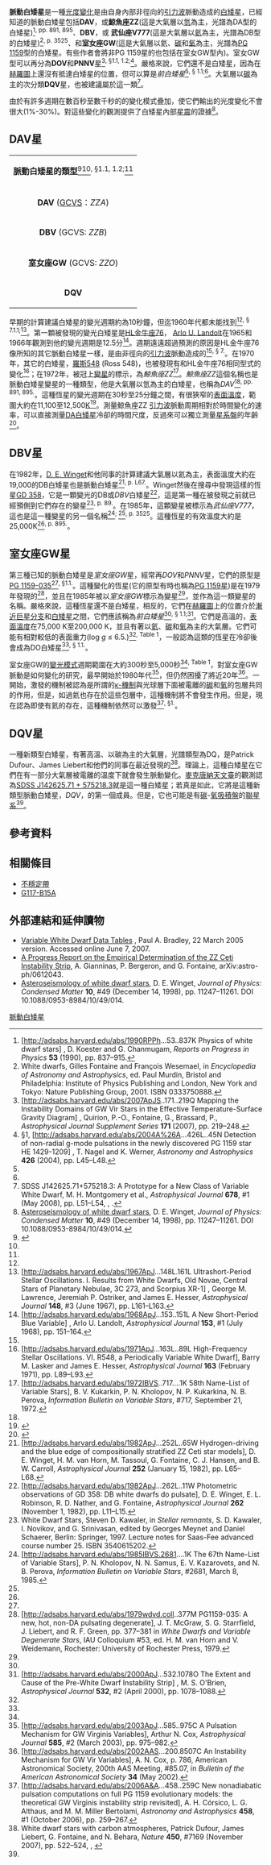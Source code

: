 '''脈動白矮星'''是一種[[光度|光度]][[變星|變化]]是由自身內部非徑向的[[引力波|引力波]]脈動造成的[[白矮星|白矮星]]，已經知道的脈動白矮星包括'''DAV'''，或'''鯨魚座ZZ'''(這是大氣層以[[氫|氫]]為主，光譜為DA型的白矮星)<ref name="physrev">[http://adsabs.harvard.edu/abs/1990RPPh...53..837K Physics of white dwarf stars] {{Wayback|url=http://adsabs.harvard.edu/abs/1990RPPh...53..837K |date=20171021075745 }}, D. Koester and G. Chanmugam, ''Reports on  Progress in Physics'' '''53''' (1990), pp. 837–915.</ref><sup>, pp. 891, 895</sup>、'''DBV'''，或 '''武仙座V777'''(這是大氣層以[[氦|氦]]為主，光譜為DB型的白矮星)<ref name="wden">White dwarfs, Gilles Fontaine and François Wesemael, in ''Encyclopedia of Astronomy and Astrophysics'', ed. Paul Murdin, Bristol and Philadelphia: Institute of Physics Publishing and London, New York and Tokyo: Nature Publishing Group, 2001.  ISBN 0333750888.</ref><sup>, p. 3525</sup>、和'''室女座GW'''(這是大氣層以氦、[[碳|碳]]和[[氧|氧]]為主，光譜為[[PG_1159星|PG 1159]]型的白矮星。有些作者會將非PG 1159星的也包括在室女GW型內)。室女GW型可以再分為'''DOV'''和'''PNNV'''星<ref name="quirion">[http://adsabs.harvard.edu/abs/2007ApJS..171..219Q Mapping the Instability Domains of GW Vir Stars in the Effective Temperature-Surface Gravity Diagram] {{Wayback|url=http://adsabs.harvard.edu/abs/2007ApJS..171..219Q |date=20071227085057 }}, Quirion, P.-O., Fontaine, G., Brassard, P., ''Astrophysical Journal Supplement Series'' '''171''' (2007), pp. 219–248.</ref><sup>, §1.1, 1.2;</sup><ref>§1, [http://adsabs.harvard.edu/abs/2004A%26A...426L..45N Detection of non-radial g-mode pulsations in the newly discovered PG 1159 star HE 1429-1209] {{Wayback|url=http://adsabs.harvard.edu/abs/2004A%26A...426L..45N |date=20080226055747 }}, T. Nagel and K. Werner, ''Astronomy and Astrophysics'' '''426''' (2004), pp. L45–L48.</ref>。嚴格來說，它們還不是白矮星，因為在[[赫羅圖|赫羅圖]]上還沒有抵達白矮星的位置，但可以算是''前白矮星''<ref name="quirion" /><sup>, § 1.1;</sup><ref name="obrien" />。大氣層以[[碳|碳]]為主的次分類'''DQV'''星，也被建議屬於這一類<ref name=dqv>SDSS J142625.71+575218.3: A Prototype for a New Class of Variable White Dwarf, M. H. Montgomery et al., ''Astrophysical Journal'' '''678''', #1 (May 2008), pp. L51–L54, {{bibcode|2008ApJ...678L..51M}}, {{doi|10.1086/588286}}.</ref>。

由於有許多週期在數百秒至數千秒的的變化模式疊加，使它們輸出的光度變化不會很大(1%-30%)。對這些變化的觀測提供了白矮星內部[[星震學|星震]]的證據<ref>[http://dx.doi.org/10.1088/0953-8984/10/49/014 Asteroseismology of white dwarf stars], D. E. Winget, ''Journal of Physics: Condensed Matter'' '''10''', #49 (December 14, 1998), pp. 11247–11261.  DOI 10.1088/0953-8984/10/49/014.</ref>。

==DAV星 ==
{| class="wikitable" align="right" style="margin: 0 0 0.7em 0.7em;"
| colspan="2" align="center" | '''脈動白矮星的類型'''<ref>{{cite web| last = Association Française des Observateurs d'Etoiles Variables| first = | authorlink = | coauthors = | title = ZZ Ceti variables| work = | publisher = Centre de Données astronomiques de Strasbourg| date = | url = http://cdsweb.u-strasbg.fr/afoev/var/ezz.htx| format = | doi = | accessdate = 2007-06-06| archive-url = https://web.archive.org/web/20070205132930/http://cdsweb.u-strasbg.fr/afoev/var/ezz.htx| archive-date = 2007-02-05| dead-url = yes}}</ref><ref name="quirion" /><sup>, §1.1, 1.2;</sup><ref name=dqv />
|-
| '''DAV''' ([[變星總表|GCVS]]：''ZZA'') || [[白矮星#大氣層和光譜|光譜類型]]DA，在光譜中只有[[氫|氫]]的[[譜線|吸收線]]
|-
| '''DBV''' (GCVS: ''ZZB'') ||光譜類型DB，在光譜中只有[[氦|氦]]的吸收線
|-
| '''室女座GW''' (GCVS: ''ZZO'') ||大氣層中大部分是C、He和O；<br />或許可再分為'''DOV'''和'''PNNV'''星
|-
| '''DQV''' || 光譜類型DQ；高溫、大氣層以[[碳|碳]]為主
|}
早期的計算建議白矮星的變光週期約為10秒鐘，但迄1960年代都未能找到<ref name="physrev" /><sup>, § 7.1.1;</sup><ref>[http://adsabs.harvard.edu/abs/1967ApJ...148L.161L Ultrashort-Period Stellar Oscillations. I. Results from White Dwarfs, Old Novae, Central Stars of Planetary Nebulae, 3C 273, and Scorpius XR-1] {{Wayback|url=http://adsabs.harvard.edu/abs/1967ApJ...148L.161L |date=20171025220047 }}, George M. Lawrence, Jeremiah P. Ostriker, and James E. Hesser, ''Astrophysical Journal'' '''148''', #3 (June 1967), pp. L161–L163.</ref>。第一顆被發現的變光白矮星是[[HL金牛座76|HL金牛座76]]， [[Arlo_U._Landolt|Arlo U. Landolt]]在1965和1966年觀測到他的變光週期是12.5分<ref>[http://adsabs.harvard.edu/abs/1968ApJ...153..151L A New Short-Period Blue Variable] {{Wayback|url=http://adsabs.harvard.edu/abs/1968ApJ...153..151L |date=20071013133515 }}, Arlo U. Landolt, ''Astrophysical Journal'' '''153''', #1 (July 1968), pp. 151–164.</ref>。週期遠遠超過預測的原因是HL金牛座76像所知的其它脈動白矮星一樣，是由非徑向的[[引力波|引力波]]脈動造成的<ref name="physrev" /><sup>, § 7.</sup>。在1970年，其它的白矮星，[[羅斯548|羅斯548]] (Ross 548)，也被發現有和HL金牛座76相同型式的變化<ref>[http://adsabs.harvard.edu/abs/1971ApJ...163L..89L High-Frequency Stellar Oscillations. VI. R548, a Periodically Variable White Dwarf], Barry M. Lasker and James E. Hesser, ''Astrophysical Journal'' '''163''' (February 1971), pp. L89–L93.</ref>；在1972年，被冠上[[變星|變星]]的標示，為''鯨魚座ZZ''<ref>[http://adsabs.harvard.edu/abs/1972IBVS..717....1K 58th Name-List of Variable Stars], B. V. Kukarkin, P. N. Kholopov, N. P. Kukarkina, N. B. Perova, ''Information Bulletin on Variable Stars'', #717, September 21, 1972.</ref>。''鯨魚座ZZ''這個名稱也是脈動白矮星變星的一種類型，他是大氣層以氫為主的白矮星，也稱為''DAV''<ref name="physrev" /><sup>, pp. 891, 895.</sup>。這種恆星的變光週期在30秒至25分鐘之間，有很狹窄的[[有效溫度|表面溫度]]，範圍大約在11,100至12,500[[熱力學溫標|K]]<ref>{{cite web| last =Bergeron| first =P.| authorlink =| coauthors =Fontaine, G| title =On the Purity of the ZZ Ceti Instability Strip: Discovery of More Pulsating DA White Dwarfs on the Basis of Optical Spectroscopy| work =| publisher =The Astrophysical Journal| date =| url =http://www.journals.uchicago.edu/doi/full/10.1086/379808| format =| doi =| accessdate =2007-06-06| archive-date =2012-06-20| archive-url =https://www.webcitation.org/68YxPl5Yz?url=http://www.jstor.org/stable/10.1086/379808| dead-url =yes}}</ref>。測量鯨魚座ZZ [[引力波|引力波]]脈動周期相對於時間變化的速率，可以直接測量[[白矮星#大氣層和光譜|DA白矮星]]冷卻的時間尺度，反過來可以獨立測量[[星系盤|星系盤]]的年齡<ref>{{cite web| last = Kepler| first = S.O.| authorlink = | coauthors = G. Vauclair, R. E. Nather, D. E. Winget, and E. L. Robinson| title = G117-B15A - How is it evolving?| work = White dwarfs; Proceedings of IAU Colloquium 114th, Hanover, NH, Aug. 15-19, 1988 (A90-32719 13-90)| publisher = Berlin and New York: Springer-Verlag| date = 1989| url = http://adsabs.harvard.edu/abs/1989whdw.coll..341K| format = | doi = | accessdate = 2007-06-07| archive-date = 2012-06-20| archive-url = https://www.webcitation.org/68YxQE0y7?url=http://adsabs.harvard.edu/abs/1989whdw.coll..341K| dead-url = no}}</ref>。

==DBV星 ==
在1982年，[[D._E._Winget|D. E. Winget]]和他同事的計算建議大氣層以氦為主，表面溫度大約在19,000的DB白矮星也是脈動白矮星<ref>[http://adsabs.harvard.edu/abs/1982ApJ...252L..65W Hydrogen-driving and the blue edge of compositionally stratified ZZ Ceti star models], D. E. Winget, H. M. van Horn, M. Tassoul, G. Fontaine, C. J. Hansen, and B. W. Carroll, ''Astrophysical Journal'' '''252''' (January 15, 1982), pp. L65–L68.</ref><sup>, p. L67.</sup>。Winget然後在搜尋中發現這樣的恆星[[GD_358|GD 358]]，它是一顆變光的DB或''DBV''白矮星<ref>[http://adsabs.harvard.edu/abs/1982ApJ...262L..11W Photometric observations of GD 358: DB white dwarfs do pulsate], D. E. Winget, E. L. Robinson, R. D. Nather, and G. Fontaine, ''Astrophysical Journal'' '''262''' (November 1, 1982), pp. L11–L15.</ref>，這是第一種在被發現之前就已經預側到它們存在的變星<ref name="kawaler">White Dwarf Stars, Steven D. Kawaler, in ''Stellar remnants'', S. D. Kawaler, I. Novikov, and G. Srinivasan, edited by Georges Meynet and Daniel Schaerer, Berlin: Springer, 1997.  Lecture notes for Saas-Fee advanced course number 25.  ISBN 3540615202.</ref><sup>, p. 89.</sup>。在1985年，這顆變星被標示為''武仙座V777''，這也是這一種變星的另一個名稱<ref name="namelist67">[http://adsabs.harvard.edu/abs/1985IBVS.2681....1K The 67th Name-List of Variable Stars], P. N. Kholopov, N. N. Samus, E. V. Kazarovets, and N. B. Perova, ''Information Bulletin on Variable Stars'', #2681, March 8, 1985.</ref><sup>; </sup><ref name="wden" /><sup>, p. 3525</sup>。這種恆星的有效溫度大約是25,000K<ref name="physrev" /><sup>, p. 895.</sup>。

<span id="DOV stars"></span>
== 室女座GW星 ==
第三種已知的脈動白矮星是''室女座GW ''星，經常再''DOV''和''PNNV''星，它們的原型是[[PG_1159-035|PG 1159-035]]<ref name="quirion" /><sup>, §1.1.</sup>。這種變化的恆星(它的原型有時也稱為[[PG_1159星|PG 1159星]])是在1979年發現的<ref>[http://adsabs.harvard.edu/abs/1979wdvd.coll..377M PG1159-035: A new, hot, non-DA pulsating degenerate], J. T. McGraw, S. G. Starrfield, J. Liebert, and R. F. Green, pp. 377–381 in ''White Dwarfs and Variable Degenerate Stars'', IAU Colloquium #53, ed. H. M. van Horn and V. Weidemann, Rochester: University of Rochester Press, 1979.</ref>，並且在1985年被以''室女座GW''標示為變星<ref name="namelist67" />，並作為這一類變星的名稱。嚴格來說，這種恆星還不是白矮星，相反的，它們在[[赫羅圖|赫羅圖]]上的位置介於[[漸近巨星分支|漸近巨星分支]]和[[白矮星|白矮星]]之間，它們應該稱為''前白矮星''<ref name="quirion" /><sup>, § 1.1;</sup><ref name="obrien">[http://adsabs.harvard.edu/abs/2000ApJ...532.1078O The Extent and Cause of the Pre-White Dwarf Instability Strip] {{Wayback|url=http://adsabs.harvard.edu/abs/2000ApJ...532.1078O |date=20171106183959 }}, M. S. O'Brien, ''Astrophysical Journal'' '''532''', #2 (April 2000), pp. 1078–1088.</ref>。它們是高溫的，[[有效溫度|表面溫度]]在75,000 K至200,000 K，並且有著以[[氦|氦]]、[[碳|碳]]和[[氧|氧]]為主的大氣層。它們可能有相對較低的表面重力(log ''g'' ≤ 6.5.)<ref name="quirion" /><sup>, Table 1</sup>，一般認為這類的恆星在冷卻後會成為DO白矮星<ref name="quirion" /><sup>, § 1.1.</sup>。

室女座GW的[[變光模式|變光模式]]週期範圍在大約300秒至5,000秒<ref name="quirion" /><sup>, Table 1</sup>，對室女座GW脈動是如何變化的研究，最早開始於1980年代<ref>[http://adsabs.harvard.edu/abs/2003ApJ...585..975C A Pulsation Mechanism for GW Virginis Variables], Arthur N. Cox, ''Astrophysical Journal'' '''585''', #2 (March 2003), pp. 975–982.</ref>，但仍然困擾了將近20年<ref>[http://adsabs.harvard.edu/abs/2002AAS...200.8507C An Instability Mechanism for GW Vir Variables], A. N. Cox, p. 786, American Astronomical Society, 200th AAS Meeting, #85.07, in ''Bulletin of the American Astronomical Society'' '''34''' (May 2002).</ref>。一開始，激發的機制被認為是所謂的[[κ-機制|κ-機制]]與光球層下面被電離的[[碳|碳]]和[[氧|氧]]的包層共同的作用，但是，如過氦也存在於這些包層中，這種機制將不會發生作用。但是，現在認為即使有氦的存在，這種機制依然可以激發<ref name="newnon">[http://adsabs.harvard.edu/abs/2006A&A...458..259C New nonadiabatic pulsation computations on full PG 1159 evolutionary models: the theoretical GW Virginis instability strip revisited], A. H. Córsico, L. G. Althaus, and M. M. Miller Bertolami, ''Astronomy and Astrophysics'' '''458''', #1 (October 2006), pp. 259–267.</ref><sup>, §1.</sup>。

== DQV星 ==
一種新類型白矮星，有著高溫、以碳為主的大氣層，光譜類型為DQ，是Patrick Dufour、James Liebert和他們的同事在最近發現的<ref>White dwarf stars with carbon atmospheres, Patrick Dufour, James Liebert, G. Fontaine, and N. Behara, ''Nature'' '''450''', #7169 (November 2007), pp. 522–524, {{bibcode|2007Natur.450..522D}}, {{doi|10.1038/nature06318}}</ref>。理論上，這種白矮星在它們在有一部分大氣層被電離的溫度下就會發生脈動變化。[[麥克唐納天文臺|麥克唐納天文臺]]的觀測認為[[SDSS_J142625.71_+_575218.3|SDSS J142625.71 + 575218.3]]就是這一種白矮星；若真是如此，它將是這種新類型脈動白矮星，''DQV''，的第一個成員。但是，它也可能是有[[碳|碳]]-[[氧|氧]][[吸積盤|吸積盤]]的[[聯星|聯星系]]<ref name=dqv />。

== 參考資料 ==
{{reflist}}

== 相關條目 ==
*[[不穩定帶|不穩定帶]]
*[[G117-B15A|G117-B15A]]

== 外部連結和延伸讀物 ==
*[http://astro.if.ufrgs.br/wdtables.html Variable White Dwarf Data Tables] {{Wayback|url=http://astro.if.ufrgs.br/wdtables.html |date=20110706161904 }}, Paul A. Bradley, 22 March 2005 version.  Accessed online June 7, 2007.
*[http://adsabs.harvard.edu/abs/2006astro.ph.12043G A Progress Report on the Empirical Determination of the ZZ Ceti Instability Strip], A. Gianninas, P. Bergeron, and G. Fontaine, arXiv:astro-ph/0612043.
*[http://dx.doi.org/10.1088/0953-8984/10/49/014 Asteroseismology of white dwarf stars], D. E. Winget, ''Journal of Physics: Condensed Matter'' '''10''', #49 (December 14, 1998),  pp. 11247–11261.  DOI 10.1088/0953-8984/10/49/014.

{{变星}}
{{白矮星}}

[[Category:脈動白矮星|]]